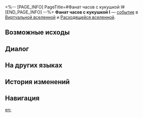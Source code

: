 <%-- [PAGE_INFO]
PageTitle=#Фанат часов с кукушкой I#
[END_PAGE_INFO] --%>
{{Дополнить}}
{{ВВ Событие Инфобокс
|id                 = 19601
|Название           = 
|Изображение        = Событие ВВ Близнецы.png
|Испытание_в_вв     = Неизвестно
|Испытание_в_рое    = Неизвестно
|Испытание_в_зиш    = 
|Испытание_в_рв     = Неизвестно
|Испытание_в_облнеп = Неизвестно
|Требования         = 
|Пред               = 
|След               = 
|Упоминания         = 
|Порядок            = 054
|Порядок_рв         = 063
}}
'''Фанат часов с кукушкой I''' — [[Расходящаяся вселенная/События|событие]] в [[Виртуальная вселенная|Виртуальной вселенной]] и [[Расходящаяся вселенная|Расходящейся вселенной]].

==Возможные исходы==
{{Возможные исходы
|Выбор_1 = Принять Часы с кукушкой
|Результат_1 = Получить случайную негативную диковину из серии Часы с кукушкой.
|Режимы_1  = вв,рой

|Выбор_2 = Принять Часы с кукушкой
|Результат_2 = Получить случайные негативные диковины из серии Часы с кукушкой: 1, а также благословения Пути, требуемого для уравнения: 2.
|Режимы_2  = рв

|Выбор_3 = Принять Часы с кукушкой
|Результат_3 = Получить случайные негативные диковины из серии Часы с кукушкой: 1, а также уже имеющиеся компоненты: 2.
|Режимы_3  = облнеп

|Выбор_4 = Отказаться
|Результат_4 = Что-то не так!
}}

==Диалог==
{{Диалог Начало}}
:{{tx}}
{{Диалог Конец}}

==На других языках==
{{На других языках
|en   = The Cuckoo Clock Fanatic (I)
|zhs  = 咕咕钟狂热粉丝（其一）
|zht  = 咕咕鐘狂熱愛好者（其一）
|ja   = {{Rubi|鳩時計|はとどけい}}の{{Rubi|熱狂的|ねっきょうてき}}ファン（1）
|ko   = 뻐꾸기 시계의 광팬 (1)
|es   = El fanático del reloj de cuco I
|fr   = Collectionneur de coucous (I)
|ru   = Фанат часов с кукушкой I
|th   = แฟนคลับผู้คลั่งไคล้ Cuckoo Clock (1)
|vi   = Fan Cuồng Đồng Hồ Cúc Cu 1
|de   = Der Kuckucksuhren-Fanatiker (Teil 1)
|id   = Fanatik Jam Cuckoo (1)
|pt   = O Fanático dos Relógios Cuco (I)
}}

==История изменений==
{{История изменений|null}}

==Навигация==
{{События ВВ Навбокс}}

[[en:]]